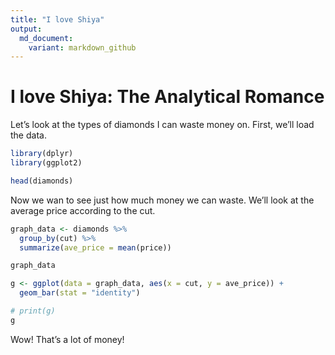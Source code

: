 ```yaml
---
title: "I love Shiya"
output:
  md_document:
    variant: markdown_github
---
```


# I love Shiya: The Analytical Romance

Let's look at the types of diamonds I can waste money on. First, we'll load the
data.

```r
library(dplyr)
library(ggplot2)

head(diamonds)
```

Now we wan to see just how much money we can waste. We'll look at the average
price according to the cut.

```r
graph_data <- diamonds %>%
  group_by(cut) %>%
  summarize(ave_price = mean(price))

graph_data

g <- ggplot(data = graph_data, aes(x = cut, y = ave_price)) +
  geom_bar(stat = "identity")

# print(g)
g
```

Wow! That's a lot of money!
